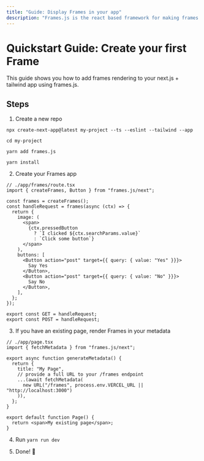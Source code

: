```yaml
---
title: "Guide: Display Frames in your app"
description: "Frames.js is the react based framework for making frames. Debugger included."
---
```


# Quickstart Guide: Create your first Frame

This guide shows you how to add frames rendering to your next.js + tailwind app using frames.js.

## Steps

1. Create a new repo

`npx create-next-app@latest my-project --ts --eslint --tailwind --app`

`cd my-project`

`yarn add frames.js`

`yarn install`

2. Create your Frames app

```tsx filename="// ./app/frames/route.tsx"
// ./app/frames/route.tsx
import { createFrames, Button } from "frames.js/next";

const frames = createFrames();
const handleRequest = frames(async (ctx) => {
  return {
    image: (
      <span>
        {ctx.pressedButton
          ? `I clicked ${ctx.searchParams.value}`
          : `Click some button`}
      </span>
    ),
    buttons: [
      <Button action="post" target={{ query: { value: "Yes" }}}>
        Say Yes
      </Button>,
      <Button action="post" target={{ query: { value: "No" }}}>
        Say No
      </Button>,
    ],
  };
});

export const GET = handleRequest;
export const POST = handleRequest;
```

3. If you have an existing page, render Frames in your metadata

```tsx filename="// ./app/page.tsx"
// ./app/page.tsx
import { fetchMetadata } from "frames.js/next";

export async function generateMetadata() {
  return {
    title: "My Page",
    // provide a full URL to your /frames endpoint
    ...(await fetchMetadata(
      new URL("/frames", process.env.VERCEL_URL || "http://localhost:3000")
    )),
  };
}

export default function Page() {
  return <span>My existing page</span>;
}
```

4. Run `yarn run dev`

5. Done! 🎉
